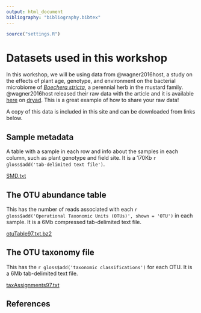 ```yaml
---
output: html_document
bibliography: "bibliography.bibtex"
---
```


```r
source("settings.R")
```

# Datasets used in this workshop

In this workshop, we will be using data from @wagner2016host, a study on the effects of plant age, genotype, and environment on the bacterial microbiome of [*Boechera stricta*](https://en.wikipedia.org/wiki/Boechera_stricta), a perennial herb in the mustard family.
@wagner2016host released their raw data with the article and it is available [here](http://datadryad.org/resource/doi:10.5061/dryad.g60r3) on [dryad](http://datadryad.org/).
This is a great example of how to share your raw data!

A copy of this data is included in this site and can be downloaded from links below.

## Sample metadata

A table with a sample in each row and info about the samples in each column, such as plant genotype and field site.
It is a 170Kb `r gloss$add('tab-delimited text file')`.

<a href="SMD.txt" download="SMD.txt">SMD.txt</a>

## The OTU abundance table

This has the number of reads associated with each `r gloss$add('Operational Taxonomic Units (OTUs)', shown = 'OTU')` in each sample.
It is a 6Mb compressed tab-delimited text file.

<a href="otuTable97.txt.bz2" download="otuTable97.txt.bz2">otuTable97.txt.bz2</a>

## The OTU taxonomy file

This has the `r gloss$add('taxonomic classifications')` for each OTU.
It is a 6Mb tab-delimited text file.

<a href="taxAssignments97.txt" download="taxAssignments97.txt">taxAssignments97.txt</a>

## References

